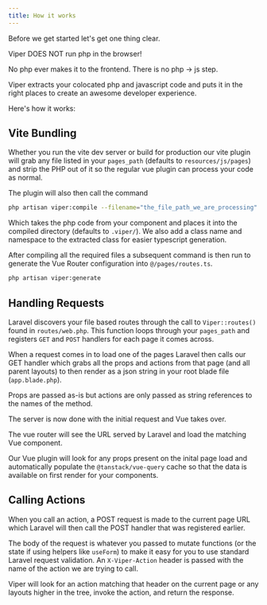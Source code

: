 ```yaml
---
title: How it works
---
```


Before we get started let's get one thing clear.

Viper DOES NOT run php in the browser!

No php ever makes it to the frontend. There is no php -> js step.

Viper extracts your colocated php and javascript code and puts it in the right places to create an awesome developer experience.

Here's how it works:

## Vite Bundling

Whether you run the vite dev server or build for production our vite plugin will grab any file listed in your `pages_path` (defaults to `resources/js/pages`) and strip the PHP out of it so the regular vue plugin can process your code as normal.

The plugin will also then call the command

```bash
php artisan viper:compile --filename="the_file_path_we_are_processing"
```

Which takes the php code from your component and places it into the compiled directory (defaults to `.viper/`). We also add a class name and namespace to the extracted class for easier typescript generation.

After compiling all the required files a subsequent command is then run to generate the Vue Router configuration into `@/pages/routes.ts`.

```bash
php artisan viper:generate
```

## Handling Requests

Laravel discovers your file based routes through the call to `Viper::routes()` found in `routes/web.php`. This function loops through your `pages_path` and registers `GET` and `POST` handlers for each page it comes across.

When a request comes in to load one of the pages Laravel then calls our GET handler which grabs all the props and actions from that page (and all parent layouts) to then render as a json string in your root blade file (`app.blade.php`).

Props are passed as-is but actions are only passed as string references to the names of the method.

The server is now done with the initial request and Vue takes over.

The vue router will see the URL served by Laravel and load the matching Vue component.

Our Vue plugin will look for any props present on the inital page load and automatically populate the `@tanstack/vue-query` cache so that the data is  available on first render for your components.

## Calling Actions

When you call an action, a POST request is made to the current page URL which Laravel will then call the POST handler that was registered earlier.

The body of the request is whatever you passed to mutate functions (or the state if using helpers like `useForm`) to make it easy for you to use standard Laravel request validation. An `X-Viper-Action` header is passed with the name of the action we are trying to call.

Viper will look for an action matching that header on the current page or any layouts higher in the tree, invoke the action, and return the response.
